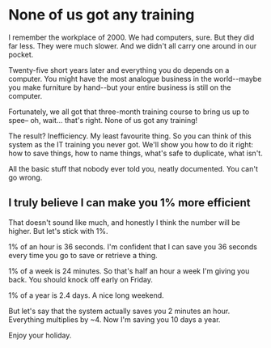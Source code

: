 
# None of us got any training

I remember the workplace of 2000. We had computers, sure. But they did far less. They were much slower. And we didn't all carry one around in our pocket.<FootnoteRef number="4" ref="palm" />

Twenty-five short years later and everything you do depends on a computer. You might have the most analogue business in the world--maybe you make furniture by hand--but your entire business is still on the computer.

Fortunately, we all got that three-month training course to bring us up to spee– oh, wait... that's right. None of us got any training!

The result? Inefficiency. My least favourite thing. So you can think of this system as the IT training you never got. We'll show you how to do it right: how to save things, how to name things, what's safe to duplicate, what isn't.

All the basic stuff that nobody ever told you, neatly documented. You can't go wrong.

## I truly believe I can make you 1% more efficient

That doesn't sound like much, and honestly I think the number will be higher. But let's stick with 1%.

1% of an hour is 36 seconds. I'm confident that I can save you 36 seconds every time you go to save or retrieve a thing.

1% of a week is 24 minutes. So that's half an hour a week I'm giving you back. You should knock off early on Friday.

1% of a year is 2.4 days.<FootnoteRef number="5" ref="work-days" /> A nice long weekend.

But let's say that the system actually saves you 2 minutes an hour. Everything multiplies by ~4. Now I'm saving you 10 days a year.

Enjoy your holiday.

